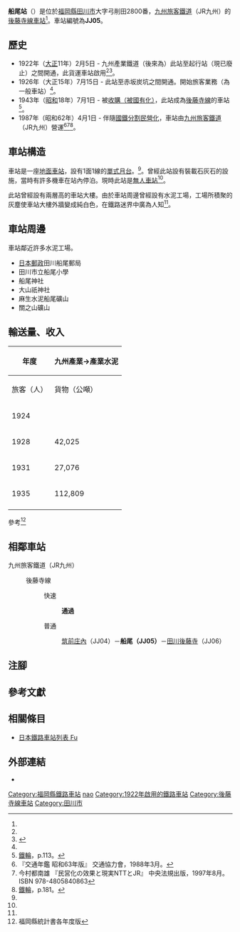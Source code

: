{{NoteTA
|T=zh-hans:船尾站 (福冈县);zh-hk:船尾站 (福岡縣);zh-tw:船尾車站 (福岡縣);
|1=zh-hans:船尾站;zh-hk:船尾站;zh-tw:船尾車站;
}}
{{Infobox station
|公司色 = red
|站名 = 船尾
|圖片 = 船尾駅.jpg
|圖片說明 = 車站入口（2007年1月28日）
|日文原名 = 船尾
|平假名 = ふなお
|羅馬拼音 = Funao
|副站名 = 
|電報略號 = フナ
|所在地 = {{JPN}}[[福岡縣|福岡縣]][[田川市|田川市]]大字弓削田<ref name="zeneki07">{{Cite journal|date =2012-09-23| title = 週刊JR全駅・全車両基地 |journal = 週刊JR全駅・全車両基地 |issue = 07 |page = 27 |publisher = 朝日新聞出版 |language=ja}}</ref>2800番
|座標 = {{coord|33|37|49.61|N|130|46|2.56|E|type:railwaystation_region:JP-24|display=inline,title}}
|車站構造 = [[地面車站|地面車站]]
|月台配置 = 1面1線<ref name="zeneki07"/>
|啟用年月日 = 1922年（[[大正|大正]]11年）2月5日<ref name="zeneki07"/>
|廢站年月日 = 
|乘客人數 = 
|上下車人次 = 
|統計年度 = 
|轉車 =
|全寬備註 = [[無人車站|無人車站]]<ref name="zeneki07"/>
|adjacent = {{Adjacent stations|system=九州旅客鐵道|line=JJ|left=筑前庄內|right=田川後藤寺|note-left={{JR九車站編號|JJ|04}}<br/>3.7km|note-mid={{JR九車站編號|JJ|05}}<br/>距離[[田川後藤寺站|田川後藤寺]]3.4km|note-right={{JR九車站編號|JJ|06}}<br/>3.4km}}
}}
'''船尾站'''（{{jpn|j=船尾駅|hg=ふなおえき|rm=Funao eki|f=y}}）是位於[[福岡縣|福岡縣]][[田川市|田川市]]大字弓削田2800番，[[九州旅客鐵道|九州旅客鐵道]]（JR九州）的[[後藤寺線|後藤寺線]][[鐵路車站|車站]]<ref name="zeneki07"/>。車站編號為'''JJ05'''。

== 歷史 ==
* 1922年（[[大正|大正]]11年）2月5日 - 九州產業鐵道（後來為{{Translink|ja|産業セメント鉄道|產業水泥鐵道}}）此站至起行站（現已廢止）之間開通，此貨運車站啟用<ref name="zeneki07"/><ref name="ashi">{{Cite book |title=福岡県JR全駅 |author=弓削信夫 |pages=175-176 |publisher={{Translink|ja|葦書房}} |date=1993-10-15 |ISBN=4751205293 }}</ref>。
* 1926年（大正15年）7月15日 - 此站至赤坂炭坑之間開通。開始旅客業務（為一般車站）<ref name="ashi"/>。
* 1943年（[[昭和|昭和]]18年）7月1日 - {{Translink|ja|産業セメント鉄道|產業水泥鐵道}}被[[戰時收購私鐵|收購（被國有化）]]，此站成為[[後藤寺線|後藤寺線]]的車站<ref>[[#100th|鐵輪]]，p.113。</ref>。
* 1987年（昭和62年）4月1日 - 伴隨[[國鐵分割民營化|國鐵分割民營化]]，車站由[[九州旅客鐵道|九州旅客鐵道]]（JR九州）營運<ref name="trafic-yearbook-1988">『交通年鑑 昭和63年版』 交通協力會，1988年3月。</ref><ref name="privatization-ntt-jr-1997-8">今村都南雄 『民営化の效果と現実NTTとJR』 中央法規出版，1997年8月。ISBN 978-4805840863</ref><ref>[[#100th|鐵輪]]，p.181。</ref>。

== 車站構造 ==
車站是一座[[地面車站|地面車站]]，設有1面1線的[[單式月台|單式月台]]。<ref name="zeneki07"/>。曾經此站設有裝載石灰石的設施，當時有許多機車在站內停泊。現時此站是[[無人車站|無人車站]]<ref name="zeneki07"/>。

此站曾經設有兩層高的車站大樓。由於車站周邊曾經設有水泥工場，工場所積聚的灰塵使車站大樓外牆變成純白色，在鐵路迷界中廣為人知<ref name="ashi"/>。

== 車站周邊 ==
車站鄰近許多水泥工場。
* [[日本郵政|日本郵政]]田川船尾郵局
* 田川市立船尾小學
* 船尾神社
* 大山祇神社
* 麻生水泥船尾礦山
* 關之山礦山

== 輸送量、收入 ==
{| class="wikitable" border="1" cellspacing="0" cellpadding="2" style="font-size:90%; text-align:center; width:30%;"
|-
! rowspan="2" | 年度 !!  colspan="4"| 九州產業→產業水泥
|-
!  旅客（人）!! 貨物（公噸）!! 旅客（日圓）!! 貨物（日圓）
|-
|1924||||129,201||||21,412
|-
|1928||42,025||210,183||2,786||26,242
|-
|1931||27,076||223,076||3,205||112,748
|-
|1935||112,809||1,393,571||11,125||312,684
|-
|}
參考<ref>福岡縣統計書各年度版</ref>

== 相鄰車站 ==
; 九州旅客鐵道（JR九州）
: {{JR九車站編號|JJ}} 後藤寺線
::{{Color|#216daf|■}}快速
::: '''通過'''
::{{Color|#666568|■}}普通
::: [[筑前庄內站|筑前庄內]]（JJ04）－'''船尾（JJ05）'''－[[田川後藤寺站|田川後藤寺]]（JJ06）
== 注腳 ==
{{Reflist}}
== 參考文獻 ==
{{Cite book | editor=九州鉄道百年祭実行委員会・百年史編纂部会 | title=九州の鉄道100年記念誌 鉄輪の轟き | edition=初版 | year=1988 | publisher=九州旅客鉄道 | language=ja |ref=100th }}
== 相關條目 ==
* [[日本鐵路車站列表_Fu|日本鐵路車站列表 Fu]]
== 外部連結 ==
* {{外部連結/JR九州車站|filename=91138050|name=船尾}}{{ja icon}}
{{後藤寺線}}
{{DEFAULTSORT:Funao}}
[[Category:福岡縣鐵路車站|Category:福岡縣鐵路車站]]
[[Category:日本鐵路車站_Fu|nao]]
[[Category:1922年啟用的鐵路車站|Category:1922年啟用的鐵路車站]]
[[Category:後藤寺線車站|Category:後藤寺線車站]]
[[Category:田川市|Category:田川市]]
